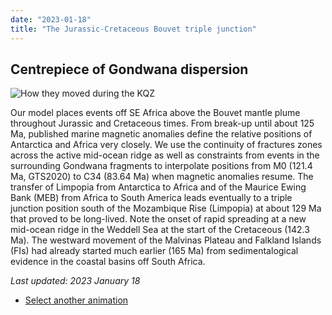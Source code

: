```yaml
---
date: "2023-01-18"
title: "The Jurassic-Cretaceous Bouvet triple junction"
---
```


## Centrepiece of Gondwana dispersion

![How they moved during the KQZ](http://www.reeves.nl/upload/cr23baac-BTJ-1.gif)

Our model places events off SE Africa above the Bouvet mantle plume throughout Jurassic and Cretaceous times. From break-up until about 125 Ma, published marine magnetic anomalies
define the relative positions of Antarctica and Africa very closely. We use the continuity of fractures zones across the active mid-ocean ridge as well as constraints from events in the surrounding Gondwana fragments
to interpolate positions from M0 (121.4 Ma, GTS2020) to C34 (83.64 Ma) when magnetic anomalies resume. The transfer of Limpopia from Antarctica to Africa and of the Maurice Ewing Bank (MEB) from Africa to South America
leads eventually to a triple junction position south of the Mozambique Rise (Limpopia) at about 129 Ma that proved to be long-lived. Note the onset of rapid spreading at a new mid-ocean ridge in the Weddell Sea at the start of the Cretaceous (142.3 Ma). The westward movement of the Malvinas Plateau and Falkland Islands (FIs) had already started much earlier (165 Ma) from sedimentalogical evidence in the coastal basins off South Africa.


*Last updated: 2023 January 18*

* [Select another animation](../animations)

